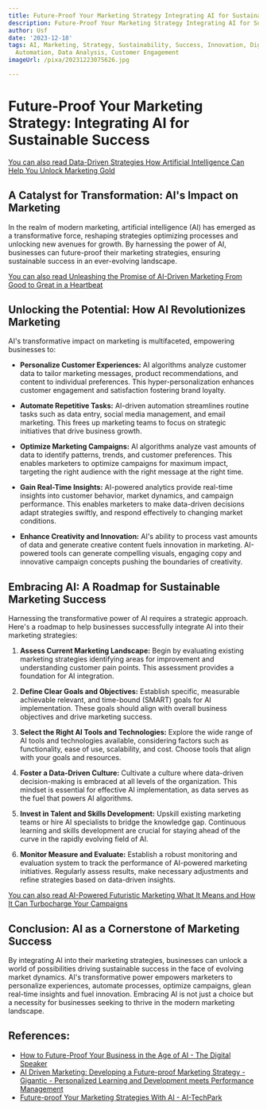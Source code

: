 ```yaml
---
title: Future-Proof Your Marketing Strategy Integrating AI for Sustainable Success
description: Future-Proof Your Marketing Strategy Integrating AI for Sustainable Success
author: Usf
date: '2023-12-18'
tags: AI, Marketing, Strategy, Sustainability, Success, Innovation, Digital Transformation,
  Automation, Data Analysis, Customer Engagement
imageUrl: /pixa/20231223075626.jpg

---
```

# Future-Proof Your Marketing Strategy: Integrating AI for  Sustainable Success

[You can also read Data-Driven Strategies How Artificial Intelligence Can Help  You Unlock Marketing Gold](Data-Driven%20Strategies%20How%20Artificial%20Intelligence%20Can%20Help%20You%20Unlock%20Marketing%20Gold)


## A Catalyst for Transformation: AI's Impact on  Marketing

In the realm of  modern  marketing, artificial intelligence (AI) has emerged  as a transformative force,  reshaping strategies optimizing processes and unlocking new avenues for growth. By harnessing the power of AI, businesses can future-proof their  marketing strategies, ensuring sustainable success in an ever-evolving landscape.

[You  can also read  Unleashing the  Promise of  AI-Driven Marketing  From  Good  to Great in a Heartbeat](Unleashing%20the%20Promise%20of%20AI-Driven%20Marketing%20From%20Good%20to%20Great%20in%20a%20Heartbeat)


## Unlocking  the Potential: How AI Revolutionizes Marketing

AI's transformative impact on marketing  is multifaceted, empowering businesses to:

- **Personalize  Customer Experiences:** AI algorithms  analyze customer data to tailor marketing messages, product recommendations,  and content to  individual preferences. This hyper-personalization  enhances customer engagement and satisfaction fostering brand loyalty.

- **Automate Repetitive Tasks:** AI-driven automation streamlines routine tasks such as data entry, social media management, and email marketing. This frees up marketing teams to focus  on strategic initiatives that drive business growth.

-  **Optimize Marketing Campaigns:** AI algorithms analyze vast amounts of data to identify patterns, trends, and customer preferences. This enables marketers to optimize campaigns for  maximum impact, targeting the right audience with the  right message  at the right time.

- **Gain Real-Time Insights:** AI-powered analytics provide real-time  insights into customer  behavior, market  dynamics, and campaign performance. This enables marketers to make data-driven decisions  adapt strategies swiftly, and respond effectively to changing market conditions.

- **Enhance Creativity and Innovation:** AI's ability to process vast amounts of data  and generate creative content fuels innovation in marketing.  AI-powered tools can generate compelling visuals, engaging copy and innovative campaign concepts pushing the boundaries of  creativity.

## Embracing AI:  A Roadmap for Sustainable Marketing  Success

Harnessing the transformative power of AI requires a strategic approach. Here's a roadmap to help businesses successfully  integrate AI into  their marketing strategies:

1. **Assess Current Marketing Landscape:** Begin by evaluating existing marketing strategies identifying areas for improvement and understanding  customer pain points. This assessment provides a foundation for AI integration.

2. **Define Clear Goals  and Objectives:** Establish specific, measurable achievable relevant, and time-bound (SMART) goals for AI implementation. These goals should align with overall business objectives and drive marketing success.

3. **Select the  Right AI Tools and Technologies:** Explore the wide range of AI tools and  technologies available, considering factors such as functionality, ease of use, scalability,  and cost. Choose tools that align with your goals and resources.

4. **Foster a Data-Driven  Culture:** Cultivate a culture  where data-driven decision-making is embraced at all levels of the organization. This mindset is essential for effective AI implementation, as data serves as the fuel that powers AI  algorithms.

5. **Invest in Talent and Skills Development:** Upskill existing marketing teams or hire AI specialists to bridge the knowledge gap. Continuous learning and  skills development  are crucial for staying  ahead of the curve  in the rapidly  evolving field of AI.

6. **Monitor Measure and Evaluate:** Establish  a robust monitoring and evaluation system to track the  performance of AI-powered marketing initiatives. Regularly assess results, make necessary adjustments and refine strategies based on data-driven insights.

[You can also read AI-Powered Futuristic Marketing What It Means and How It Can Turbocharge Your Campaigns](AI-Powered%20Futuristic%20Marketing%20What%20It%20Means%20and%20How%20It%20Can%20Turbocharge%20Your%20Campaigns)


## Conclusion: AI as a Cornerstone of Marketing Success

By integrating AI into their  marketing strategies, businesses can unlock a world  of possibilities driving sustainable success in the face of evolving market dynamics. AI's transformative power empowers  marketers to personalize experiences, automate processes, optimize campaigns, glean  real-time insights and fuel innovation. Embracing AI is not just a choice but a necessity  for  businesses seeking to thrive in the modern marketing landscape.

## References:
- [How to Future-Proof Your Business in the Age of AI - The Digital Speaker](https://www.thedigitalspeaker.com/future-proof-your-business-age-ai/)
- [AI Driven Marketing: Developing a Future-proof Marketing Strategy - Gigantic - Personalized Learning and Development meets Performance Management](https://gigantic.is/blog/ai-driven-marketing-developing-a-future-proof-marketing-strategy)
- [Future-proof Your Marketing Strategies With AI - AI-TechPark](https://ai-techpark.com/future-proof-your-marketing-strategies-with-ai/)
